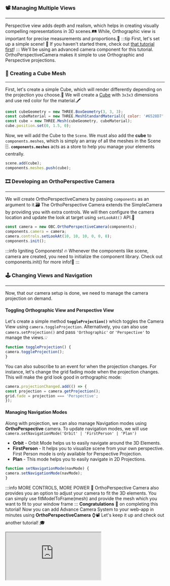### 📽️ Managing Multiple Views
---
Perspective view adds depth and realism, which helps in creating visually compelling representations in 3D scenes.🛤️
While, Orthographic view is important for precise measurements and proportions.📐
:::tip First, let's set up a simple scene!
👀 If you haven't started there, check out [that tutorial first](SimpleScene.mdx)!
:::
We'll be using an advanced camera component for this tutorial.
OrthoPerspectiveCamera makes it simple to use Orthographic and Perspective projections.
### 🎲 Creating a Cube Mesh
---
First, let's create a simple Cube, which will render differently depending on the projection you choose.🧊
We will create a [Cube](https://threejs.org/docs/index.html?q=box#api/en/geometries/BoxGeometry)
with `3x3x3` dimensions and use red color for the material.🖍️

```js
const cubeGeometry = new THREE.BoxGeometry(3, 3, 3);
const cubeMaterial = new THREE.MeshStandardMaterial({ color: '#6528D7' });
const cube = new THREE.Mesh(cubeGeometry, cubeMaterial);
cube.position.set(0, 1.5, 0);
```
Now, we will add the Cube to the `Scene`. We must also add the **cube** to `components.meshes`,
which is simply an array of all the meshes in the Scene 🗄️.
**`components.meshes`** acts as a store to help you manage your elements centrally.

```js
scene.add(cube);
components.meshes.push(cube);
```
### 🎞️ Developing an OrthoPerspective Camera
---
We will create OrthoPerspectiveCamera by passing `components` as an argument to it.🗃️
The OrthoPerspective Camera extends the SimpleCamera by providing you with extra controls.
We will then configure the camera location and update the look at target using `setLookAt()` API.👀

```js
const camera = new OBC.OrthoPerspectiveCamera(components);
components.camera = camera;
camera.controls.setLookAt(10, 10, 10, 0, 0, 0);
components.init();
```
:::info Igniting Components!
🔥 Whenever the components like scene, camera are created, you need to initialize the component library.
Check out components.init() for more info!🔖
:::
### 🕹️ Changing Views and Navigation
---
Now, that our camera setup is done, we need to manage the camera projection on demand.
#### Toggling Orthographic View and Perspective View
Let's create a simple method **`toggleProjection()`** which toggles the Camera View using `camera.toggleProjection`.
Alternatively, you can also use `camera.setProjection()` and pass `'Orthographic'` or `'Perspective'` to manage the views.💡

```js
function toggleProjection() {
camera.toggleProjection();
}
```
You can also subscribe to an event for when the projection changes. For instance, let's change the grid fading mode
when the projection changes. This will make the grid look good in orthographic mode:

```js
camera.projectionChanged.add(() => {
const projection = camera.getProjection();
grid.fade = projection === 'Perspective';
});
```
#### Managing Navigation Modes
Along with projection, we can also manage Navigation modes using **OrthoPerspective** camera.
To update navigation modes, we will use `camera.setNavigationMode('Orbit' | 'FirstPerson' | 'Plan')`
- **Orbit** - Orbit Mode helps us to easily navigate around the 3D Elements.
- **FirstPerson** - It helps you to visualize scene from your own perspective.
First Person mode is only available for Perspective Projection.
- **Plan** - This mode helps you to easily navigate in 2D Projections.

```js
function setNavigationMode(navMode) {
camera.setNavigationMode(navMode);
}
```
:::info MORE CONTROLS, MORE POWER
🧮 OrthoPerspective Camera also provides you an option to adjust your camera to fit the 3D elements.
You can simply use fitModelToFrame(mesh)
and provide the mesh which you want to fit to your window frame
:::
**Congratulations** 🎉 on completing this tutorial!
Now you can add Advance Camera System to your web-app in minutes using
**OrthoPerspectiveCamera** ⌚📽️
Let's keep it up and check out another tutorial! 🎓


  <iframe src="https://thatopen.github.io/engine_components/src/navigation/OrthoPerspectiveCamera/index.html"></iframe>

  